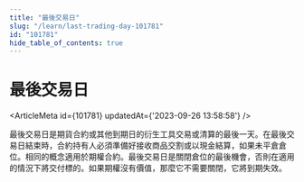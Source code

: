 ```yaml
---
title: "最後交易日"
slug: "/learn/last-trading-day-101781"
id: "101781"
hide_table_of_contents: true
---
```



# 最後交易日

<ArticleMeta id={101781} updatedAt={'2023-09-26 13:58:58'} />
<div className='border-solid border-b border-t-0 my-4 border-[var(--ifm-color-gray-300)]' />

最後交易日是期貨合約或其他到期日的衍生工具交易或清算的最後一天。在最後交易日結束時，合約持有人必須準備好接收商品交割或以現金結算，如果未平倉倉位。相同的概念適用於期權合約。最後交易日是關閉倉位的最後機會，否則在適用的情況下將交付標的。如果期權沒有價值，那麼它不需要關閉，它將到期失效。
